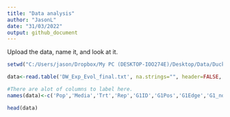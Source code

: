 ```yaml
---
title: "Data analysis"
author: "JasonL"
date: "31/03/2022"
output: github_document
---
```


Upload the data, name it, and look at it.
```r
setwd("C:/Users/jason/Dropbox/My PC (DESKTOP-IOO274E)/Desktop/Data/DuckweedExpEvol/Git_repo/Lemna_exp_evol")

data<-read.table('DW_Exp_Evol_final.txt', na.strings="", header=FALSE, sep='\t')

#There are alot of columns to label here. 
names(data)<-c('Pop','Media','Trt','Rep','G1ID','G1Pos','G1Edge','G1_notes0','G1_fr0','G1_pix0','G1_per0','G1_grn0','G1_grnper0','G1_notes1','G1_fr1','G1_pix1','G1_per1','G1_grn1','G1_grnper1','G1_abscnt','G2ID','G2Pos','G2Edge','G2_notes0','G2_fr0','G2_pix0','G2_per0','G2_grn0','G2_grnper0','G2_notes1','G2_fr1','G2_pix1','G2_per1','G2_grn1','G2_grnper1','G2_abscnt','G3ID','G3Pos','G3Edge','G3_notes0','G3_fr0','G3_pix0','G3_per0','G3_grn0','G3_grnper0','G3_notes1','G3_fr1','G3_pix1','G3_per1','G3_grn1','G3_grnper1','G3_abscnt','G4ID','G4Pos','G4Edge','G4_notes0','G4_fr0','G4_pix0','G4_per0','G4_grn0','G4_grnper0','G4_notes1','G4_fr1','G4_pix1','G4_per1','G4_grn1','G4_grnper1','G4_abscnt','G5ID','G5Pos','G5Edge','G5_notes0','G5_fr0','G5_pix0','G5_per0','G5_grn0','G5_grnper0','G5_notes1','G5_fr1','G5_pix1','G5_per1','G5_grn1','G5_grnper1','G5_abscnt','G6ID','G6Pos','G6Edge','G6_notes0','G6_fr0','G6_pix0','G6_per0','G6_grn0','G6_grnper0','G6_notes1','G6_fr1','G6_pix1','G6_per1','G6_grn1','G6_grnper1','G6_abscnt','G7ID','G7Pos','G7Edge','G7_notes0','G7_fr0','G7_pix0','G7_per0','G7_grn0','G7_grnper0','G7_notes1','G7_fr1','G7_pix1','G7_per1','G7_grn1','G7_grnper1','G7_abscnt','G8ID','G8Pos','G8Edge','G8_notes0','G8_fr0','G8_pix0','G8_per0','G8_grn0','G8_grnper0','G8_notes1','G8_fr1','G8_pix1','G8_per1','G8_grn1','G8_grnper1','G8_abscnt','G9ID','G9Pos','G9Edge','G9_notes0','G9_fr0','G9_pix0','G9_per0','G9_grn0','G9_grnper0','G9_notes1','G9_fr1','G9_pix1','G9_per1','G9_grn1','G9_grnper1','G9_abscnt', 'G10ID','G10Pos','G10Edge','G10_notes0','G10_fr0','G10_pix0','G10_per0','G10_grn0','G10_grnper0','G10_notes1','G10_fr1','G10_pix1','G10_per1','G10_grn1','G10_grnper1','G10_abscnt')

head(data)
```

